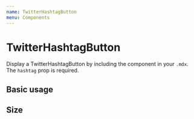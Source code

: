 ```yaml
---
name: TwitterHashtagButton
menu: Components
---
```



# TwitterHashtagButton

Display a TwitterHashtagButton by including the component in your `.mdx`. The `hashtag` prop is required.

<Props of={TwitterHashtagButton} />

## Basic usage

<Playground>
  <TwitterHashtagButton hashtag="#100DaysOfGatsby" />
</Playground>

## Size

<Playground>
  <TwitterHashtagButton hashtag="#100DaysOfGatsby" size="large" />
</Playground>
